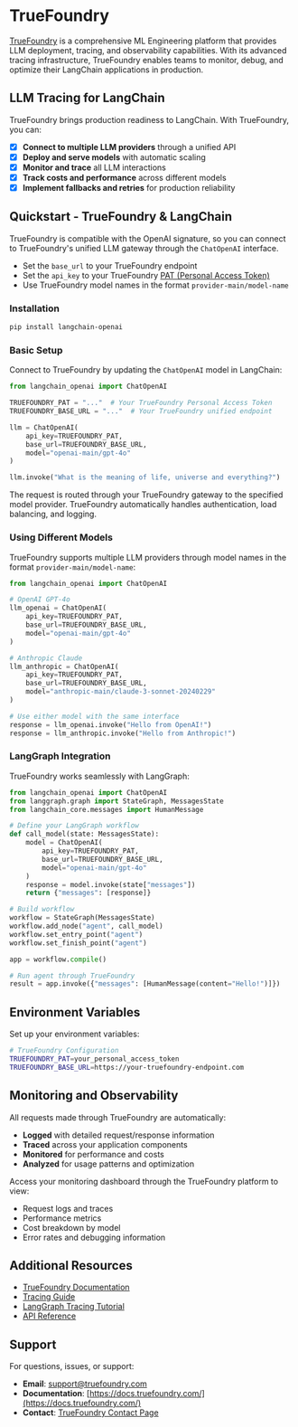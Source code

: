 # TrueFoundry

[TrueFoundry](https://www.truefoundry.com/ai-gateway) is a comprehensive ML Engineering platform that provides LLM deployment, tracing, and observability capabilities. With its advanced tracing infrastructure, TrueFoundry enables teams to monitor, debug, and optimize their LangChain applications in production.

## LLM Tracing for LangChain

TrueFoundry brings production readiness to LangChain. With TrueFoundry, you can:

- [x] **Connect to multiple LLM providers** through a unified API
- [x] **Deploy and serve models** with automatic scaling
- [x] **Monitor and trace** all LLM interactions
- [x] **Track costs and performance** across different models
- [x] **Implement fallbacks and retries** for production reliability

## Quickstart - TrueFoundry & LangChain

TrueFoundry is compatible with the OpenAI signature, so you can connect to TrueFoundry's unified LLM gateway through the `ChatOpenAI` interface.

- Set the `base_url` to your TrueFoundry endpoint
- Set the `api_key` to your TrueFoundry [PAT (Personal Access Token)](https://docs.truefoundry.com/gateway/authentication#personal-access-token-pat)
- Use TrueFoundry model names in the format `provider-main/model-name`

### Installation

```bash
pip install langchain-openai
```

### Basic Setup

Connect to TrueFoundry by updating the `ChatOpenAI` model in LangChain:

```python
from langchain_openai import ChatOpenAI

TRUEFOUNDRY_PAT = "..."  # Your TrueFoundry Personal Access Token
TRUEFOUNDRY_BASE_URL = "..."  # Your TrueFoundry unified endpoint

llm = ChatOpenAI(
    api_key=TRUEFOUNDRY_PAT,
    base_url=TRUEFOUNDRY_BASE_URL,
    model="openai-main/gpt-4o"
)

llm.invoke("What is the meaning of life, universe and everything?")
```

The request is routed through your TrueFoundry gateway to the specified model provider. TrueFoundry automatically handles authentication, load balancing, and logging.

### Using Different Models

TrueFoundry supports multiple LLM providers through model names in the format `provider-main/model-name`:

```python
from langchain_openai import ChatOpenAI

# OpenAI GPT-4o
llm_openai = ChatOpenAI(
    api_key=TRUEFOUNDRY_PAT,
    base_url=TRUEFOUNDRY_BASE_URL,
    model="openai-main/gpt-4o"
)

# Anthropic Claude
llm_anthropic = ChatOpenAI(
    api_key=TRUEFOUNDRY_PAT,
    base_url=TRUEFOUNDRY_BASE_URL,
    model="anthropic-main/claude-3-sonnet-20240229"
)

# Use either model with the same interface
response = llm_openai.invoke("Hello from OpenAI!")
response = llm_anthropic.invoke("Hello from Anthropic!")
```

### LangGraph Integration

TrueFoundry works seamlessly with LangGraph:

```python
from langchain_openai import ChatOpenAI
from langgraph.graph import StateGraph, MessagesState
from langchain_core.messages import HumanMessage

# Define your LangGraph workflow
def call_model(state: MessagesState):
    model = ChatOpenAI(
        api_key=TRUEFOUNDRY_PAT,
        base_url=TRUEFOUNDRY_BASE_URL,
        model="openai-main/gpt-4o"
    )
    response = model.invoke(state["messages"])
    return {"messages": [response]}

# Build workflow
workflow = StateGraph(MessagesState)
workflow.add_node("agent", call_model)
workflow.set_entry_point("agent")
workflow.set_finish_point("agent")

app = workflow.compile()

# Run agent through TrueFoundry
result = app.invoke({"messages": [HumanMessage(content="Hello!")]})
```

## Environment Variables

Set up your environment variables:

```bash
# TrueFoundry Configuration
TRUEFOUNDRY_PAT=your_personal_access_token
TRUEFOUNDRY_BASE_URL=https://your-truefoundry-endpoint.com
```

## Monitoring and Observability

All requests made through TrueFoundry are automatically:

- **Logged** with detailed request/response information
- **Traced** across your application components
- **Monitored** for performance and costs
- **Analyzed** for usage patterns and optimization

Access your monitoring dashboard through the TrueFoundry platform to view:
- Request logs and traces
- Performance metrics
- Cost breakdown by model
- Error rates and debugging information



## Additional Resources

- [TrueFoundry Documentation](https://docs.truefoundry.com/)
- [Tracing Guide](https://docs.truefoundry.com/docs/tracing/getting-started)
- [LangGraph Tracing Tutorial](https://docs.truefoundry.com/docs/tracing/tracing-in-langgraph)
- [API Reference](https://docs.truefoundry.com/docs/api-reference)

## Support

For questions, issues, or support:

- **Email**: [support@truefoundry.com](mailto:support@truefoundry.com)
- **Documentation**: [https://docs.truefoundry.com/](https://docs.truefoundry.com/)
- **Contact**: [TrueFoundry Contact Page](https://truefoundry.com/contact)
